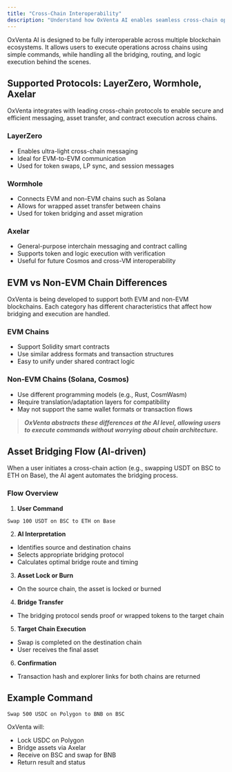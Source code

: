 ```yaml
---
title: "Cross-Chain Interoperability"
description: "Understand how OxVenta AI enables seamless cross-chain operations through integrated protocols."
---
```


OxVenta AI is designed to be fully interoperable across multiple blockchain ecosystems. It allows users to execute operations across chains using simple commands, while handling all the bridging, routing, and logic execution behind the scenes.

## **Supported Protocols: LayerZero, Wormhole, Axelar**

OxVenta integrates with leading cross-chain protocols to enable secure and efficient messaging, asset transfer, and contract execution across chains.

### **LayerZero**

- Enables ultra-light cross-chain messaging
- Ideal for EVM-to-EVM communication
- Used for token swaps, LP sync, and session messages

### **Wormhole**

- Connects EVM and non-EVM chains such as Solana
- Allows for wrapped asset transfer between chains
- Used for token bridging and asset migration

### **Axelar**

- General-purpose interchain messaging and contract calling
- Supports token and logic execution with verification
- Useful for future Cosmos and cross-VM interoperability

## **EVM vs Non-EVM Chain Differences**

OxVenta is being developed to support both EVM and non-EVM blockchains. Each category has different characteristics that affect how bridging and execution are handled.

### EVM Chains 

- Support Solidity smart contracts
- Use similar address formats and transaction structures
- Easy to unify under shared contract logic

### **Non-EVM Chains (Solana, Cosmos)**

- Use different programming models (e.g., Rust, CosmWasm)
- Require translation/adaptation layers for compatibility
- May not support the same wallet formats or transaction flows

> **_OxVenta abstracts these differences at the AI level, allowing users to execute commands without worrying about chain architecture._**

## **Asset Bridging Flow (AI-driven)**

When a user initiates a cross-chain action (e.g., swapping USDT on BSC to ETH on Base), the AI agent automates the bridging process.

### **Flow Overview**

1. **User Command**

```
Swap 100 USDT on BSC to ETH on Base
```

2. **AI Interpretation**

- Identifies source and destination chains
- Selects appropriate bridging protocol
- Calculates optimal bridge route and timing

3. **Asset Lock or Burn**

- On the source chain, the asset is locked or burned

4. **Bridge Transfer**

- The bridging protocol sends proof or wrapped tokens to the target chain

5. **Target Chain Execution**

- Swap is completed on the destination chain
- User receives the final asset

6. **Confirmation**

- Transaction hash and explorer links for both chains are returned

## **Example Command**

```
Swap 500 USDC on Polygon to BNB on BSC
```

OxVenta will:

- Lock USDC on Polygon
- Bridge assets via Axelar
- Receive on BSC and swap for BNB
- Return result and status